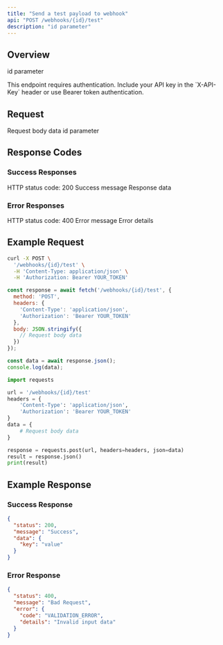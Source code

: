 ```yaml
---
title: "Send a test payload to webhook"
api: "POST /webhooks/{id}/test"
description: "id parameter"
---
```


## Overview

id parameter

<Note>
This endpoint requires authentication. Include your API key in the `X-API-Key` header or use Bearer token authentication.
</Note>

## Request

<ParamField body="data" type="object" required>
  Request body data
</ParamField>

<ParamField path="id" type="string" required>
  id parameter
</ParamField>

## Response Codes

### Success Responses

<ResponseField name="status" type="number">
  HTTP status code: 200
</ResponseField>

<ResponseField name="message" type="string">
  Success message
</ResponseField>

<ResponseField name="data" type="object">
  Response data
</ResponseField>

### Error Responses

<ResponseField name="status" type="number">
  HTTP status code: 400
</ResponseField>

<ResponseField name="message" type="string">
  Error message
</ResponseField>

<ResponseField name="error" type="object">
  Error details
</ResponseField>

## Example Request

<CodeGroup>

```bash cURL
curl -X POST \
  '/webhooks/{id}/test' \
  -H 'Content-Type: application/json' \
  -H 'Authorization: Bearer YOUR_TOKEN'
```

```javascript JavaScript
const response = await fetch('/webhooks/{id}/test', {
  method: 'POST',
  headers: {
    'Content-Type': 'application/json',
    'Authorization': 'Bearer YOUR_TOKEN'
  },
  body: JSON.stringify({
    // Request body data
  })
});

const data = await response.json();
console.log(data);
```

```python Python
import requests

url = '/webhooks/{id}/test'
headers = {
    'Content-Type': 'application/json',
    'Authorization': 'Bearer YOUR_TOKEN'
}
data = {
    # Request body data
}

response = requests.post(url, headers=headers, json=data)
result = response.json()
print(result)
```

</CodeGroup>

## Example Response

### Success Response

```json
{
  "status": 200,
  "message": "Success",
  "data": {
    "key": "value"
  }
}
```

### Error Response

```json
{
  "status": 400,
  "message": "Bad Request",
  "error": {
    "code": "VALIDATION_ERROR",
    "details": "Invalid input data"
  }
}
```